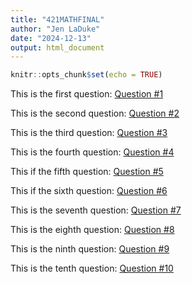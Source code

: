 ```yaml
---
title: "421MATHFINAL"
author: "Jen LaDuke"
date: "2024-12-13"
output: html_document
---
```


```r
knitr::opts_chunk$set(echo = TRUE)
```

This is the first question: [Question #1](Q1.html)

This is the second question: [Question #2](flex_template.html)

This is the third question: [Question #3](https://jladuke.shinyapps.io/1_flex_select/)

This is the fourth question: [Question #4](https://jladuke.shinyapps.io/Question4/)

This if the fifth question: [Question #5](https://jladuke.shinyapps.io/Question5/)

This if the sixth question: [Question #6](https://jladuke.shinyapps.io/Question6/)

This is the seventh question: [Question #7](https://jladuke.shinyapps.io/Question7/)

This is the eighth question: [Question #8](https://jenladuke.shinyapps.io/Question8/)

This is the ninth question: [Question #9](https://jenladuke.shinyapps.io/Question9/)

This is the tenth question: [Question #10](https://jenladuke.shinyapps.io/Question10/)









